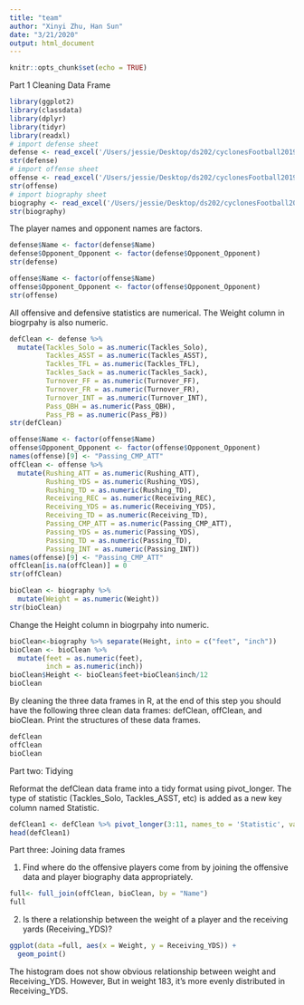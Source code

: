 ```yaml
---
title: "team"
author: "Xinyi Zhu, Han Sun"
date: "3/21/2020"
output: html_document
---
```


```r
knitr::opts_chunk$set(echo = TRUE)
```

Part 1 Cleaning Data Frame

```r
library(ggplot2)
library(classdata)
library(dplyr)
library(tidyr)
library(readxl)
# import defense sheet
defense <- read_excel('/Users/jessie/Desktop/ds202/cyclonesFootball2019.xlsx', sheet='Defensive')
str(defense)
# import offense sheet
offense <- read_excel('/Users/jessie/Desktop/ds202/cyclonesFootball2019.xlsx', sheet='Offensive')
str(offense)
# import biography sheet
biography <- read_excel('/Users/jessie/Desktop/ds202/cyclonesFootball2019.xlsx', sheet='Biography')
str(biography)
```

The player names and opponent names are factors.

```r
defense$Name <- factor(defense$Name)
defense$Opponent_Opponent <- factor(defense$Opponent_Opponent)
str(defense)

offense$Name <- factor(offense$Name)
offense$Opponent_Opponent <- factor(offense$Opponent_Opponent)
str(offense)
```

All offensive and defensive statistics are numerical. The Weight column in biogrpahy is also numeric.

```r

defClean <- defense %>%
  mutate(Tackles_Solo = as.numeric(Tackles_Solo),
         Tackles_ASST = as.numeric(Tackles_ASST),
         Tackles_TFL = as.numeric(Tackles_TFL),
         Tackles_Sack = as.numeric(Tackles_Sack),
         Turnover_FF = as.numeric(Turnover_FF),
         Turnover_FR = as.numeric(Turnover_FR),
         Turnover_INT = as.numeric(Turnover_INT),
         Pass_QBH = as.numeric(Pass_QBH),
         Pass_PB = as.numeric(Pass_PB))
str(defClean)

offense$Name <- factor(offense$Name)
offense$Opponent_Opponent <- factor(offense$Opponent_Opponent)
names(offense)[9] <- "Passing_CMP_ATT"
offClean <- offense %>%
  mutate(Rushing_ATT = as.numeric(Rushing_ATT),
         Rushing_YDS = as.numeric(Rushing_YDS),
         Rushing_TD = as.numeric(Rushing_TD),
         Receiving_REC = as.numeric(Receiving_REC),
         Receiving_YDS = as.numeric(Receiving_YDS),
         Receiving_TD = as.numeric(Receiving_TD),
         Passing_CMP_ATT = as.numeric(Passing_CMP_ATT),
         Passing_YDS = as.numeric(Passing_YDS),
         Passing_TD = as.numeric(Passing_TD),
         Passing_INT = as.numeric(Passing_INT))
names(offense)[9] <- "Passing_CMP_ATT"
offClean[is.na(offClean)] = 0
str(offClean)

bioClean <- biography %>%
  mutate(Weight = as.numeric(Weight))
str(bioClean)

```

Change the Height column in biogrpahy into numeric. 

```r
bioClean<-biography %>% separate(Height, into = c("feet", "inch"))
bioClean <- bioClean %>%
  mutate(feet = as.numeric(feet),
         inch = as.numeric(inch))
bioClean$Height <- bioClean$feet+bioClean$inch/12
bioClean
```

By cleaning the three data frames in R, at the end of this step you should have the following three clean data frames: defClean, offClean, and bioClean. Print the structures of these data frames.

```r
defClean
offClean
bioClean
```
 
Part two: Tidying 

Reformat the defClean data frame into a tidy format using pivot_longer. The type of statistic (Tackles_Solo, Tackles_ASST, etc) is added as a new key column named Statistic.

```r
defClean1 <- defClean %>% pivot_longer(3:11, names_to = 'Statistic', values_to = 'score')
head(defClean1)
```

Part three: Joining data frames

1. Find where do the offensive players come from by joining the offensive data and player biography data appropriately.

```r
full<- full_join(offClean, bioClean, by = "Name")
full
```


2. Is there a relationship between the weight of a player and the receiving yards (Receiving_YDS)?

```r
ggplot(data =full, aes(x = Weight, y = Receiving_YDS)) +
  geom_point()
```
 
The histogram does not show obvious relationship between weight and Receiving_YDS. However, But in weight 183, it's more evenly distributed in Receiving_YDS.
